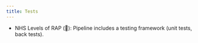 ```yaml
---
title: Tests
---
```


:::{.guidelines}
* NHS Levels of RAP (🥈): Pipeline includes a testing framework (unit tests, back tests).
:::
